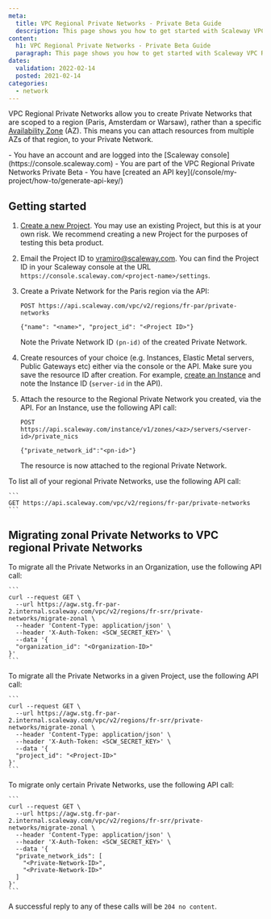 ```yaml
---
meta:
  title: VPC Regional Private Networks - Private Beta Guide
  description: This page shows you how to get started with Scaleway VPC Regional Private Networks, if you are one of the Private Beta testers.
content:
  h1: VPC Regional Private Networks - Private Beta Guide
  paragraph: This page shows you how to get started with Scaleway VPC Regional Private Networks, if you are one of the Private Beta testers.
dates:
  validation: 2022-02-14
  posted: 2021-02-14
categories:
  - network
---
```


VPC Regional Private Networks allow you to create Private Networks that are scoped to a region (Paris, Amsterdam or Warsaw), rather than a specific [Availability Zone](/compute/instances/concepts/#availability-zone) (AZ). This means you can attach resources from multiple AZs of that region, to your Private Network.

<Message type="requirement">
  - You have an account and are logged into the [Scaleway console](https://console.scaleway.com)
  - You are part of the VPC Regional Private Networks Private Beta
  - You have [created an API key](/console/my-project/how-to/generate-api-key/)
</Message>

## Getting started

1. [Create a new Project](/console/my-project/how-to/create-a-project/). You may use an existing Project, but this is at your own risk. We recommend creating a new Project for the purposes of testing this beta product.

2. Email the Project ID to vramiro@scaleway.com. You can find the Project ID in your Scaleway console at the URL `https://console.scaleway.com/<project-name>/settings`.

3. Create a Private Network for the Paris region via the API:

    ```
    POST https://api.scaleway.com/vpc/v2/regions/fr-par/private-networks 
    
    {"name": "<name>", "project_id": "<Project ID>"}
    ```

    Note the Private Network ID `(pn-id)` of the created Private Network.

4. Create resources of your choice (e.g. Instances, Elastic Metal servers, Public Gateways etc) either via the console or the API. Make sure you save the resource ID after creation. For example, [create an Instance](/compute/instances/how-to/create-an-instance/) and note the Instance ID (`server-id` in the API).

5. Attach the resource to the Regional Private Network you created, via the API. For an Instance, use the following API call:

    ```
    POST https://api.scaleway.com/instance/v1/zones/<az>/servers/<server-id>/private_nics
    
    {"private_network_id":"<pn-id>"}
    ```

    The resource is now attached to the regional Private Network.

To list all of your regional Private Networks, use the following API call:

    ```
    GET https://api.scaleway.com/vpc/v2/regions/fr-par/private-networks
    ```

## Migrating zonal Private Networks to VPC regional Private Networks

To migrate all the Private Networks in an Organization, use the following API call:

    ```
    curl --request GET \
      --url https://agw.stg.fr-par-2.internal.scaleway.com/vpc/v2/regions/fr-srr/private-networks/migrate-zonal \
      --header 'Content-Type: application/json' \
      --header 'X-Auth-Token: <SCW_SECRET_KEY>' \
      --data '{ 
      "organization_id": "<Organization-ID>"
    }'
    ```

To migrate all the Private Networks in a given Project, use the following API call:

    ```
    curl --request GET \
      --url https://agw.stg.fr-par-2.internal.scaleway.com/vpc/v2/regions/fr-srr/private-networks/migrate-zonal \
      --header 'Content-Type: application/json' \
      --header 'X-Auth-Token: <SCW_SECRET_KEY>' \
      --data '{ 
      "project_id": "<Project-ID>"
    }'
    ```

To migrate only certain Private Networks, use the following API call:


    ```
    curl --request GET \
      --url https://agw.stg.fr-par-2.internal.scaleway.com/vpc/v2/regions/fr-srr/private-networks/migrate-zonal \
      --header 'Content-Type: application/json' \
      --header 'X-Auth-Token: <SCW_SECRET_KEY>' \
      --data '{ 
      "private_network_ids": [
        "<Private-Network-ID>",
        "<Private-Network-ID>"
      ]
    }'
    ```

A successful reply to any of these calls will be `204 no content`.